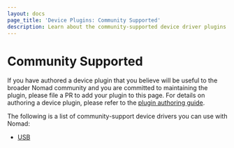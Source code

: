 ```yaml
---
layout: docs
page_title: 'Device Plugins: Community Supported'
description: Learn about the community-supported device driver plugins that extend Nomad job features.
---
```


# Community Supported

If you have authored a device plugin that you believe will be useful to the
broader Nomad community and you are committed to maintaining the plugin,
please file a PR to add your plugin to this page. For details on authoring a
device plugin, please refer to the [plugin authoring guide][plugin_guide].

The following is a list of community-support device drivers you can use with Nomad:

- [USB][usb]

[plugin_guide]: /nomad/docs/concepts/plugins
[usb]: /nomad/plugins/devices/community/usb
